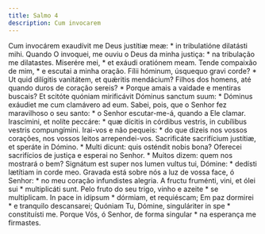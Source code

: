 ```yaml
---
title: Salmo 4
description: Cum invocarem
---
```


<div class="side-by-side not-content">
  <span>
    Cum invocárem exaudívit me Deus justítiæ meæ: * in tribulatióne dilatásti
    mihi.
  </span>
  <span>
    Quando O invoquei, me ouviu o Deus da minha justiça: * na tribulação me
    dilatastes.
  </span>
  <span>Miserére mei, * et exáudi oratiónem meam.</span>
  <span>
    Tende compaixão de mim, * e escutai a minha oração.
  </span>
  <span>
    Fílii hóminum, úsquequo gravi corde? * Ut quid dilígitis vanitátem, et
    quǽritis mendácium?
  </span>
  <span>
    Filhos dos homens, até quando duros de coração sereis? * Porque amais a
    vaidade e mentiras buscais?
  </span>
  <span>
    Et scitóte quóniam mirificávit Dóminus sanctum suum: * Dóminus exáudiet me
    cum clamávero ad eum.
  </span>
  <span>
    Sabei, pois, que o Senhor fez maravilhoso o seu santo: * o Senhor
    escutar-me-á, quando a Ele clamar.
  </span>
  <span>
    Irascímini, et nolíte peccáre: * quæ dícitis in córdibus vestris, in
    cubílibus vestris compungímini.
  </span>
  <span>
    Irai-vos e não pequeis: * do que dizeis nos vossos corações, nos vossos
    leitos arrependei-vos.
  </span>
  <span>
    Sacrificáte sacrifícium justítiæ, et speráte in Dómino. * Multi dicunt: quis
    osténdit nobis bona?
  </span>
  <span>
    Oferecei sacrifícios de justiça e esperai no Senhor. * Muitos dizem: quem
    nos mostrará o bem?
  </span>
  <span>
    Signátum est super nos lumen vultus tui, Dómine: * dedísti lætítiam in corde
    meo.
  </span>
  <span>
    Gravada está sobre nós a luz de vossa face, ó Senhor: * no meu coração
    infundistes alegria.
  </span>
  <span>
    A fructu fruménti, vini, et ólei sui * multiplicáti sunt.
  </span>
  <span>
    Pelo fruto do seu trigo, vinho e azeite * se multiplicam.
  </span>
  <span>In pace in idípsum * dórmiam, et requiéscam;</span>
  <span>Em paz dormirei * e tranquilo descansarei;</span>
  <span>
    Quóniam Tu, Dómine, singuláriter in spe * constituísti me.
  </span>
  <span>
    Porque Vós, ó Senhor, de forma singular * na esperança me firmastes.
  </span>
</div>
